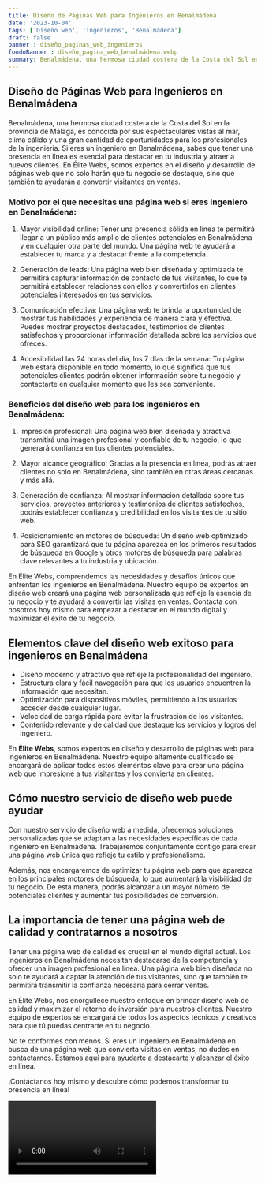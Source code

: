 ```yaml
---
title: Diseño de Páginas Web para Ingenieros en Benalmádena
date: '2023-10-04'
tags: ['Diseño web', 'Ingenieros', 'Benalmádena']
draft: false
banner : diseño_paginas_web_ingenieros
fondoBanner : diseño_pagina_web_benalmádena.webp
summary: Benalmádena, una hermosa ciudad costera de la Costa del Sol en la provincia de Málaga, es conocida por sus espectaculares vistas al mar, clima cálido y una gran cantidad de oportunidades para los profesionales de la ingeniería. Si eres un ingeniero en Benalmádena, sabes que tener una presencia en línea es esencial para destacar en tu industria y atraer a nuevos clientes. En Élite Webs, somos expertos en el diseño y desarrollo de páginas web que no solo harán que tu negocio se destaque, sino que también te ayudarán a convertir visitantes en ventas.
---
```


## Diseño de Páginas Web para Ingenieros en Benalmádena

Benalmádena, una hermosa ciudad costera de la Costa del Sol en la provincia de Málaga, es conocida por sus espectaculares vistas al mar, clima cálido y una gran cantidad de oportunidades para los profesionales de la ingeniería. Si eres un ingeniero en Benalmádena, sabes que tener una presencia en línea es esencial para destacar en tu industria y atraer a nuevos clientes. En Élite Webs, somos expertos en el diseño y desarrollo de páginas web que no solo harán que tu negocio se destaque, sino que también te ayudarán a convertir visitantes en ventas.

### Motivo por el que necesitas una página web si eres ingeniero en Benalmádena:

1. Mayor visibilidad online: Tener una presencia sólida en línea te permitirá llegar a un público más amplio de clientes potenciales en Benalmádena y en cualquier otra parte del mundo. Una página web te ayudará a establecer tu marca y a destacar frente a la competencia.

2. Generación de leads: Una página web bien diseñada y optimizada te permitirá capturar información de contacto de tus visitantes, lo que te permitirá establecer relaciones con ellos y convertirlos en clientes potenciales interesados en tus servicios.

3. Comunicación efectiva: Una página web te brinda la oportunidad de mostrar tus habilidades y experiencia de manera clara y efectiva. Puedes mostrar proyectos destacados, testimonios de clientes satisfechos y proporcionar información detallada sobre los servicios que ofreces.

4. Accesibilidad las 24 horas del día, los 7 días de la semana: Tu página web estará disponible en todo momento, lo que significa que tus potenciales clientes podrán obtener información sobre tu negocio y contactarte en cualquier momento que les sea conveniente.

### Beneficios del diseño web para los ingenieros en Benalmádena:

1. Impresión profesional: Una página web bien diseñada y atractiva transmitirá una imagen profesional y confiable de tu negocio, lo que generará confianza en tus clientes potenciales.

2. Mayor alcance geográfico: Gracias a la presencia en línea, podrás atraer clientes no solo en Benalmádena, sino también en otras áreas cercanas y más allá.

3. Generación de confianza: Al mostrar información detallada sobre tus servicios, proyectos anteriores y testimonios de clientes satisfechos, podrás establecer confianza y credibilidad en los visitantes de tu sitio web.

4. Posicionamiento en motores de búsqueda: Un diseño web optimizado para SEO garantizará que tu página aparezca en los primeros resultados de búsqueda en Google y otros motores de búsqueda para palabras clave relevantes a tu industria y ubicación.

En Élite Webs, comprendemos las necesidades y desafíos únicos que enfrentan los ingenieros en Benalmádena. Nuestro equipo de expertos en diseño web creará una página web personalizada que refleje la esencia de tu negocio y te ayudará a convertir las visitas en ventas. Contacta con nosotros hoy mismo para empezar a destacar en el mundo digital y maximizar el éxito de tu negocio.

<GifSeo />

<Cta />

## Elementos clave del diseño web exitoso para ingenieros en Benalmádena

- Diseño moderno y atractivo que refleje la profesionalidad del ingeniero.
- Estructura clara y fácil navegación para que los usuarios encuentren la información que necesitan.
- Optimización para dispositivos móviles, permitiendo a los usuarios acceder desde cualquier lugar.
- Velocidad de carga rápida para evitar la frustración de los visitantes.
- Contenido relevante y de calidad que destaque los servicios y logros del ingeniero.

En **Élite Webs**, somos expertos en diseño y desarrollo de páginas web para ingenieros en Benalmádena. Nuestro equipo altamente cualificado se encargará de aplicar todos estos elementos clave para crear una página web que impresione a tus visitantes y los convierta en clientes.

## Cómo nuestro servicio de diseño web puede ayudar

Con nuestro servicio de diseño web a medida, ofrecemos soluciones personalizadas que se adaptan a las necesidades específicas de cada ingeniero en Benalmádena. Trabajaremos conjuntamente contigo para crear una página web única que refleje tu estilo y profesionalismo.

Además, nos encargaremos de optimizar tu página web para que aparezca en los principales motores de búsqueda, lo que aumentará la visibilidad de tu negocio. De esta manera, podrás alcanzar a un mayor número de potenciales clientes y aumentar tus posibilidades de conversión.

## La importancia de tener una página web de calidad y contratarnos a nosotros

Tener una página web de calidad es crucial en el mundo digital actual. Los ingenieros en Benalmádena necesitan destacarse de la competencia y ofrecer una imagen profesional en línea. Una página web bien diseñada no solo te ayudará a captar la atención de tus visitantes, sino que también te permitirá transmitir la confianza necesaria para cerrar ventas.

En Élite Webs, nos enorgullece nuestro enfoque en brindar diseño web de calidad y maximizar el retorno de inversión para nuestros clientes. Nuestro equipo de expertos se encargará de todos los aspectos técnicos y creativos para que tú puedas centrarte en tu negocio.

No te conformes con menos. Si eres un ingeniero en Benalmádena en busca de una página web que convierta visitas en ventas, no dudes en contactarnos. Estamos aquí para ayudarte a destacarte y alcanzar el éxito en línea.

¡Contáctanos hoy mismo y descubre cómo podemos transformar tu presencia en línea!

<Video />

<CtaBot job='Ingenieros' city='Benalmádena'/>

<Gmaps query='Benalmádena+españa+maps' />